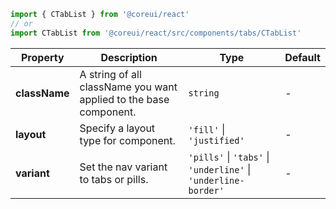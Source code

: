 
```jsx
import { CTabList } from '@coreui/react'
// or
import CTabList from '@coreui/react/src/components/tabs/CTabList'
```

| Property | Description | Type | Default |
| --- | --- | --- | --- |
| **className** | A string of all className you want applied to the base component. | `string` | - |
| **layout** | Specify a layout type for component. | `'fill'` \| `'justified'` | - |
| **variant** | Set the nav variant to tabs or pills. | `'pills'` \| `'tabs'` \| `'underline'` \| `'underline-border'` | - |
